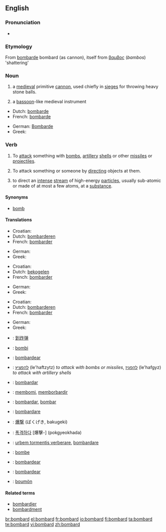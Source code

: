 ==English==

===Pronunciation===
* {{audio|en-us-bombard.ogg|Audio (US)}}

===Etymology===
From {{etyl|fr}} [[bombarde]] bombard (as cannon), itself from {{etyl|el}} [[βαμβος]] (''bambos'') 'shattering'

===Noun===
{{en-noun}}

# a [[medieval]] primitive [[cannon]], used chiefly in [[siege]]s for throwing heavy stone balls.
# {{obsolete}} a [[bassoon]]-like medieval instrument

{{trans-top|medieval primitive cannon}}
* Dutch: [[bombarde]]
* French: [[bombarde]]
{{trans-mid}}
* German: [[Bombarde]]
* Greek: {{t+|el|βομβάρδα|f|tr=vomvárda}}
{{trans-bottom}}

===Verb===
{{en-verb}}

# To [[attack]] something with [[bomb]]s, [[artillery]] [[shell]]s or other [[missile]]s or [[projectile]]s.
# {{figuratively}} To attack something or someone by [[directing]] objects at them.
# {{physics}} to direct an [[intense]] [[stream]] of high-energy [[particle]]s, usually sub-atomic or made of at most a few atoms, at a [[substance]].

====Synonyms====
* [[bomb]]

====Translations====
{{trans-top|to attack something with bombs, artillery shells, or other missiles}}
* Croatian: {{t|hr|bombardirati|alt=bombardírati}}
* Dutch: [[bombarderen]]
* French: [[bombarder]]
{{trans-mid}}
* German: {{t-|de|bombardieren}}
* Greek: {{t+|el|βομβαρδίζω|tr=vomvardízo}}
{{trans-bottom}}

{{trans-top|to attack something or someone by directing objects at them}}
* Croatian: {{t|hr|bombardirati|alt=bombardírati}}
* Dutch: [[bekogelen]]
* French: [[bombarder]]
{{trans-mid}}
* German: {{t-|de|bombardieren}}
* Greek: {{t|el|βομβαρδίζω|tr=vomvardízo}}
{{trans-bottom}}

{{trans-top|to direct an intense stream of high-energy particles, usually sub-atomic or made of at most a few atoms, at a substance}}
* Croatian: {{t|hr|bombardirati|alt=bombardírati}}
* Dutch: [[bombarderen]]
* French: [[bombarder]]
{{trans-mid}}
* German: {{t-|de|bombardieren}}
* Greek: {{t|el|βομβαρδίζω|tr=vomvardízo}}
{{trans-bottom}}

{{checktrans-top}}
* {{ttbc|Chinese}}: [[到炸弹]]
* {{ttbc|Esperanto}}: [[bombi]]
* {{ttbc|Galician}}: [[bombardear]]
* {{ttbc|Hebrew}}: [[להפציץ]] (le'haftzytz) ''to attack with bombs or missiles'', [[להפגיז]] (le'hafgyz) ''to attack with artillery shells''
* {{ttbc|Ido}}: [[bombardar]]
* {{ttbc|Indonesian}}: [[bom|membomi]], [[borbardir|memborbardir]]
{{trans-mid}}
* {{ttbc|Interlingua}}: [[bombardar]], [[bombar]]
* {{ttbc|Italian}}: [[bombardare]]
* {{ttbc|Japanese}}: [[爆撃]] (ばくげき, bakugeki)
* {{ttbc|Korean}}: [[폭격하다]] [爆擊-] (pokgyeokhada)
* {{ttbc|Latin}}: [[urbem tormentis verberare]], [[bombardare]]
* {{ttbc|Norwegian}}: [[bombe]]
* {{ttbc|Portuguese}}: [[bombardear]]
* {{ttbc|Spanish}}: [[bombardear]]
* {{ttbc|Volapük}}: [[boumön]]
{{trans-bottom}}

====Related terms====
* [[bombardier]]
* [[bombardment]]

[[br:bombard]]
[[el:bombard]]
[[fr:bombard]]
[[io:bombard]]
[[fi:bombard]]
[[ta:bombard]]
[[te:bombard]]
[[vi:bombard]]
[[zh:bombard]]